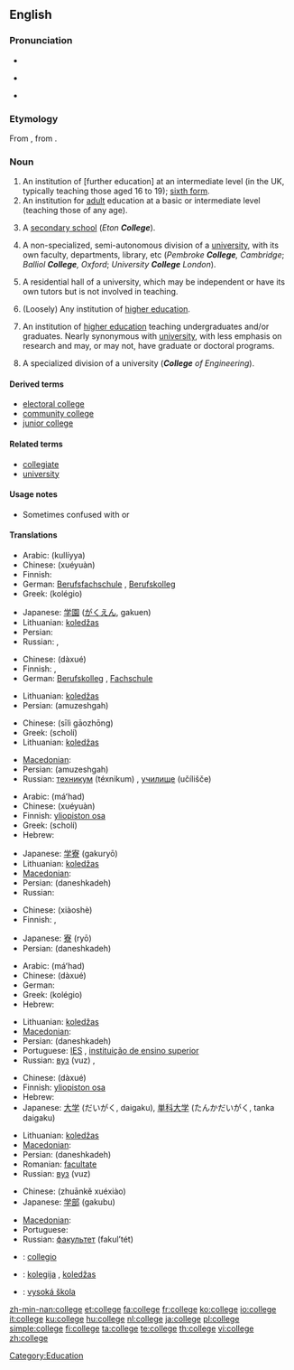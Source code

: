{{also|collège}}
==English==
{{wikipedia}}

===Pronunciation===
* {{audio|en-us-college.ogg|Audio (US)}}
* {{a|US}} {{IPA|/ˈkʰalɨdʒ/}}
* {{rhymes|alɪdʒ}}

===Etymology===
From {{etyl|fro}} {{term|collége|lang=fro}}, from {{etyl|la}} {{term|collegium|lang=la}}.

===Noun===
{{en-noun}}

# An institution of [further education] at an intermediate level (in the UK, typically teaching those aged 16 to 19); [[sixth form]].
# An institution for [[adult]] education at a basic or intermediate level (teaching those of any age).
# {{British|in the names of private schools}} A [[secondary school]] (''Eton '''College''''').
# A non-specialized, semi-autonomous division of a [[university]], with its own faculty, departments, library, etc (''Pembroke '''College''', Cambridge''; ''Balliol '''College''', Oxford''; ''University '''College''' London'').
# {{Australia}} A residential hall of a university, which may be independent or have its own tutors but is not involved in teaching.
# (Loosely) Any institution of [[higher education]].
# {{US}} An institution of [[higher education]] teaching undergraduates and/or graduates.  Nearly synonymous with [[university]], with less emphasis on research and may, or may not, have graduate or doctoral programs.
# {{US}} A specialized division of a university ('''''College''' of Engineering'').
{{rfc|needs to be checked and reworded US/UK/other diffs.}}
====Derived terms====
* [[electoral college]]
* [[community college]]
* [[junior college]]

====Related terms====
* [[collegiate]]
* [[university]]

====Usage notes====
*Sometimes confused with {{term|colleague}} or {{term|collage}}

====Translations====
{{trans-top|institution of [further education] at an intermediate level}}
* Arabic: {{Arab|[[كلية]]}} (kullíyya) {{f}}
* Chinese: {{zh-ts|學院|学院}} (xuéyuàn)
* Finnish: {{t+|fi|lukio}}
* German: [[Berufsfachschule]] {{f}}, [[Berufskolleg]] {{n}}
* Greek: {{t|el|κολέγιο|n|sc=Grek}} (kolégio)
{{trans-mid}}
* Japanese: [[学園]] ([[がくえん]], gakuen)
* Lithuanian: [[koledžas]] {{m}}
* Persian: {{t+|fa|آموزشگاه|tr=amuzeshgah|sc=fa-Arab|xs=Persian}}
* Russian: {{t+|ru|техникум|m|tr=téxnikum|sc=Cyrl}}, {{t+|ru|училище|n|tr=učílišče|sc=Cyrl}}
{{trans-bottom}}

{{trans-top|institution for adult education at a basic or intermediate level}}
* Chinese: {{zh-ts|大學|大学}} (dàxué)
* Finnish: {{t-|fi|opisto}}, {{t+|fi|oppilaitos}}
* German: [[Berufskolleg]] {{n}}, [[Fachschule]] {{f}}
{{trans-mid}}
* Lithuanian: [[koledžas]] {{m}}
* Persian: {{fa-Arab|[[آموزشگاه]]}} (amuzeshgah)
{{trans-bottom}}

{{trans-top|(Used mainly in the formal names of private schools) A secondary school}}
* Chinese: {{zh-ts|[[私立]][[高中]]|[[私立]][[高中]]}} (sīlì gāozhōng)
* Greek: {{t+|el|σχολή|f|sc=Grek}} (scholí)
* Lithuanian: [[koledžas]] {{m}}
{{trans-mid}}
* [[Macedonian]]: {{t|mk|училиште|n|tr=učílište|sc=Cyrl}}
* Persian: {{fa-Arab|[[آموزشگاه]]}} (amuzeshgah)
* Russian: [[техникум]] (téxnikum) {{m}}, [[училище]] (učílišče) {{n}}
{{trans-bottom}}

{{trans-top|non-specialized, semi-autonomous division of a university, with its own faculty, departments, library, etc}}
* Arabic: {{Arab|[[معهد]]}} (máʻhad) {{m}}
* Chinese: {{zh-ts|學院|学院}} (xuéyuàn)
* Finnish: [[yliopiston osa]]
* Greek: {{t+|el|σχολή|f|sc=Grek}} (scholí)
* Hebrew: {{he-translation|מכללה|mikhlalá}} {{f}}
{{trans-mid}}
* Japanese: [[学寮]] (gakuryō)
* Lithuanian: [[koledžas]] {{m}}
* [[Macedonian]]: {{t|mk|институт|m|tr=institút|sc=Cyrl}}
* Persian: {{fa-Arab|[[دانشكده]]}} (daneshkadeh)
* Russian: {{t+|ru|институт|m|tr=institút|sc=Cyrl}}
{{trans-bottom}}

{{trans-top|residential hall of a university, which may be independent or have its own tutors but is not involved in teaching}}
* Chinese: {{zh-ts|[[校]][[舍]]|[[校]][[舍]]}} (xiàoshè)
* Finnish: {{t+|fi|yliopisto}}, {{t+|fi|korkeakoulu}}
{{trans-mid}}
* Japanese: [[寮]] (ryō)
* Persian: {{fa-Arab|[[دانشكده]]}} (daneshkadeh)
{{trans-bottom}}

{{trans-top|institution of higher education}}
* Arabic: {{Arab|[[معهد]]}} (máʻhad) {{m}}
* Chinese: {{zh-ts|大學|大学}} (dàxué)
* German: {{t+|de|Fachhochschule|f}}
* Greek: {{t|el|κολέγιο|n|sc=Grek}} (kolégio)
* Hebrew: {{he-translation|מכללה|mikhlalá}} {{f}}
{{trans-mid}}
* Lithuanian: [[koledžas]] {{m}}
* [[Macedonian]]: {{t|mk|виша школа|f|tr=víša škóla|sc=Cyrl}}
* Persian: {{fa-Arab|[[دانشكده]]}} (daneshkadeh)
* Portuguese: [[IES#Portuguese|IES]] {{f}}, [[instituição de ensino superior]] {{f}}
* Russian: [[вуз]] (vuz) {{m}}, {{t+|ru|институт|m|tr=institút|sc=Cyrl}}
{{trans-bottom}}

{{trans-top|institution of higher education teaching undergraduates and/or graduates}}
* Chinese: {{zh-ts|大學|大学}} (dàxué)
* Finnish: [[yliopiston osa]]
* Hebrew: {{he-translation|מכללה|mikhlalá}} {{f}}
* Japanese: [[大学]] (だいがく, daigaku), [[単科大学]] (たんかだいがく, tanka daigaku)
{{trans-mid}}
* Lithuanian: [[koledžas]] {{m}}
* [[Macedonian]]: {{t|mk|виша школа|f|tr=víša škóla|sc=Cyrl}}
* Persian: {{fa-Arab|[[دانشكده]]}} (daneshkadeh)
* Romanian: [[facultate]] {{f}}
* Russian: [[вуз]] (vuz) {{m}}
{{trans-bottom}}

{{trans-top|specialized division of a university}}
* Chinese: {{zh-ts|[[專科]][[學校]]|[[专科]][[学校]]}} (zhuānkě xuéxiào)
* Japanese: [[学部]] (gakubu)
{{trans-mid}}
* [[Macedonian]]: {{t-|mk|факултет|m|tr=fakulitét|sc=Cyrl|xs=Macedonian}}
* Portuguese: {{t+|pt|faculdade|f}}
* Russian: [[факультет]] (fakul’tét) {{m}}
{{trans-bottom}}

{{checktrans-top}}
* {{ttbc|Interlingua}}: [[collegio]]
* {{ttbc|Lithuanian}}: [[kolegija]] {{f}}, [[koledžas]] {{m}}
* {{ttbc|Slovak}}: [[vysoká škola]] {{f}}
{{trans-bottom}}

[[Category:Education]]

[[zh-min-nan:college]]
[[et:college]]
[[fa:college]]
[[fr:college]]
[[ko:college]]
[[io:college]]
[[it:college]]
[[ku:college]]
[[hu:college]]
[[nl:college]]
[[ja:college]]
[[pl:college]]
[[simple:college]]
[[fi:college]]
[[ta:college]]
[[te:college]]
[[th:college]]
[[vi:college]]
[[zh:college]]